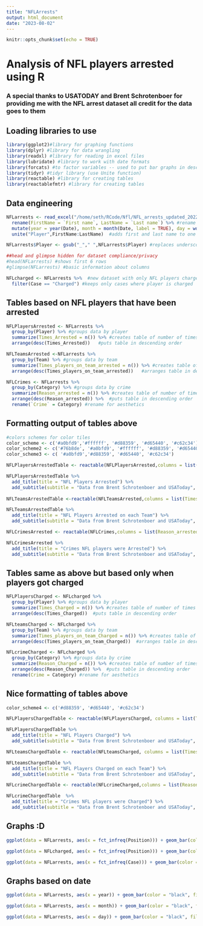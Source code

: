 ```yaml
---
title: "NFLArrests"
output: html_document
date: "2023-08-02"
---
```


```r
knitr::opts_chunk$set(echo = TRUE)
```

# Analysis of NFL players arrested using R
### A special thanks to USATODAY and Brent Schrotenboer for providing me with the NFL arrest dataset all credit for the data goes to them

## Loading libraries to use

```r
library(ggplot2)#library for graphing functions
library(dplyr) #library for data wrangling
library(readxl) #library for reading in excel files
library(lubridate) #library to work with date formats
library(forcats) #to factor variables -- used to put bar graphs in descending order
library(tidyr) #tidyr library (use Unite function) 
library(reactable) #library for creating tables
library(reactablefmtr) #library for creating tables
```

## Data engineering

```r
NFLarrests <- read_excel("/home/seth/RCode/Nfl/NFL_arrests_updated_2022.xlsx") %>% #reads in excel file into R 
  rename(FirstName = `First name`, LastName = `Last name`) %>% #rename columns for easier use
  mutate(year = year(Date), month = month(Date, label = TRUE), day = wday(Date, abbr = FALSE, label = TRUE)) %>% #adds columns for year,month and day 
  unite("Player",FirstName:LastName)  #adds first and last name to one columns

NFLarrests$Player <- gsub("_"," ",NFLarrests$Player) #replaces underscore in players name with a space

##head and glimpse hidden for dataset compliance/privacy 
#head(NFLarrests) #shows first 6 rows
#glimpse(NFLarrests) #basic information about columns 

NFLcharged <- NFLarrests %>%  #new dataset with only NFL players charged 
  filter(Case == "Charged") #keeps only cases where player is charged 
```

## Tables based on NFL players that have been arrested

```r
NFLPlayersArrested <- NFLarrests %>% 
  group_by(Player) %>% #groups data by player
  summarize(Times_Arrested = n()) %>% #creates table of number of times each player arrested
  arrange(desc(Times_Arrested))   #puts table in descending order

NFLTeamsArrested <-NFLarrests %>% 
  group_by(Team) %>% #groups data by team
  summarize(Times_players_on_team_arrested = n()) %>% #creates table of number of times players on a certain team are arrested 
  arrange(desc(Times_players_on_team_arrested))   #arranges table in descending order

NFLCrimes <- NFLarrests %>% 
  group_by(Category) %>% #groups data by crime
  summarize(Reason_arrested = n()) %>% #creates table of number of times NFL players arrested for each crime
  arrange(desc(Reason_arrested)) %>%  #puts table in descending order
  rename(`Crime` = Category) #rename for aesthetics 
```

## Formatting output of tables above 

```r
#colors schemes for color tiles 
color_scheme <- c('#a0bfd9','#ffffff', '#d88359', '#d65440', '#c62c34')
color_scheme2 <- c('#76b8de', '#a0bfd9', '#ffffff', '#d88359', '#d65440', '#c62c34')
color_scheme3 <- c( '#a0bfd9','#d88359', '#d65440', '#c62c34')

NFLPlayersArrestedTable <- reactable(NFLPlayersArrested,columns = list(Times_Arrested = colDef(name = "Times Arrested",cell = color_tiles(NFLPlayersArrested, colors = color_scheme), width = 130)),theme = cosmo(),bordered = TRUE, highlight = TRUE,static = TRUE)

NFLPlayersArrestedTable %>% 
  add_title(title = "NFL Players Arrested") %>% 
  add_subtitle(subtitle = "Data from Brent Schrotenboer and USAToday", font_size = 20) 
  
NFLTeamsArrestedTable <-reactable(NFLTeamsArrested,columns = list(Times_players_on_team_arrested = colDef(name = "Players Arrested",cell = color_tiles(NFLTeamsArrested, colors = color_scheme2), width = 120)),theme = cosmo(),bordered = TRUE,highlight = TRUE, static = TRUE)

NFLTeamsArrestedTable %>% 
  add_title(title = "NFL Players Arrested on each Team") %>% 
  add_subtitle(subtitle = "Data from Brent Schrotenboer and USAToday", font_size = 20)

NFLCrimesArrested <- reactable(NFLCrimes,columns = list(Reason_arrested = colDef(name = "Players Arrested", cell = color_tiles(NFLCrimes, colors = color_scheme3),width = 130)),theme = cosmo(),bordered = TRUE, highlight = TRUE, static = TRUE)

NFLCrimesArrested %>% 
  add_title(title = "Crimes NFL players were Arrested") %>% 
  add_subtitle(subtitle = "Data from Brent Schrotenboer and USAToday", font_size = 20)
```

## Tables same as above but based only when players got charged

```r
NFLPlayersCharged <- NFLcharged %>% 
  group_by(Player) %>% #groups data by player
  summarize(Times_Charged = n()) %>% #creates table of number of times each player arrested
  arrange(desc(Times_Charged))  #puts table in descending order

NFLteamsCharged <- NFLcharged %>% 
  group_by(Team) %>% #groups data by team
  summarize(Times_players_on_team_Charged = n()) %>% #creates table of number of times players on a certain team are arrested 
  arrange(desc(Times_players_on_team_Charged))  #arranges table in descending order

NFLcrimeCharged <- NFLcharged %>% 
  group_by(Category) %>% #groups data by crime
  summarize(Reason_Charged = n()) %>% #creates table of number of times NFL players arrested for each crime
  arrange(desc(Reason_Charged)) %>%  #puts table in descending order
  rename(Crime = Category) #rename for aesthetics 
```

## Nice formatting of tables above 
```r
color_scheme4 <- c('#d88359', '#d65440', '#c62c34')

NFLPlayersChargedTable <- reactable(NFLPlayersCharged, columns = list(Times_Charged = colDef(name = "Times Charged", cell = color_tiles(NFLPlayersCharged,color_scheme4),width = 120)),theme = cosmo(),bordered = TRUE,highlight = TRUE)

NFLPlayersChargedTable %>% 
  add_title(title = "NFL Players Charged") %>% 
  add_subtitle(subtitle = "Data from Brent Schrotenboer and USAToday", font_size = 20)

NFLteamsChargedTable <- reactable(NFLteamsCharged, columns = list(Times_players_on_team_Charged = colDef(name = "Players Arrested", width = 120,cell = color_tiles(NFLteamsCharged,colors = color_scheme3))),theme = cosmo(),bordered = TRUE,highlight = TRUE)

NFLteamsChargedTable %>% 
  add_title(title = "NFL Players Charged on each Team") %>% 
  add_subtitle(subtitle = "Data from Brent Schrotenboer and USAToday", font_size = 20)

NFLcrimeChargedTable <- reactable(NFLcrimeCharged,columns = list(Reason_Charged = colDef(name = "Crime", width = 120, cell = color_tiles(NFLcrimeCharged,colors = color_scheme4))),theme = cosmo(),bordered = TRUE,highlight = TRUE)

NFLcrimeChargedTable  %>% 
  add_title(title = "Crimes NFL players were Charged") %>% 
  add_subtitle(subtitle = "Data from Brent Schrotenboer and USAToday", font_size = 20)
```

## Graphs :D

```r
ggplot(data = NFLarrests, aes(x = fct_infreq(Position))) + geom_bar(color = "black", fill = "purple") + theme_linedraw() + labs(title = "NFL players arrested based on each postion they play", subtitle = "Data from Brent Schrotenboer and USAToday", caption = "Created by Seth Holtzman :D", x = "Position", y = "Number Arrested")

ggplot(data = NFLcharged, aes(x = fct_infreq(Position))) + geom_bar(color = "black", fill = "purple") + theme_linedraw() + labs(title = "NFL players charged based on each postion they play", subtitle = "Data from Brent Schrotenboer and USAToday", caption = "Created by Seth Holtzman :D", x = "Position", y = "Number Charged")

ggplot(data = NFLarrests, aes(x = fct_infreq(Case))) + geom_bar(color = "black", fill = "purple") + theme_linedraw() + labs(title = "Case status of NFL players arrested", subtitle = "Data from Brent Schrotenboer and USAToday", caption = "Created by Seth Holtzman :D", x = "Case status", y = NULL)

```

## Graphs based on date

```r
ggplot(data = NFLarrests, aes(x = year)) + geom_bar(color = "black", fill = "purple") + theme_linedraw() + labs(title = "Number of NFL players arrested each year", subtitle = "Data from Brent Schrotenboer and USAToday", caption = "Created by Seth Holtzman :D", x = "Year", y = NULL)

ggplot(data = NFLarrests, aes(x = month)) + geom_bar(color = "black", fill = "purple") + theme_linedraw() + labs(title = "Number of NFL players arrested each Month", subtitle = "Data from Brent Schrotenboer and USAToday", caption = "Created by Seth Holtzman :D", x = "Month", y = NULL)

ggplot(data = NFLarrests, aes(x = day)) + geom_bar(color = "black", fill = "purple") + theme_linedraw() + labs(title = "Number of NFL players arrested on each day of the week", subtitle = "Data from Brent Schrotenboer and USAToday", caption = "Created by Seth Holtzman :D", x = "Day", y = NULL)
```
